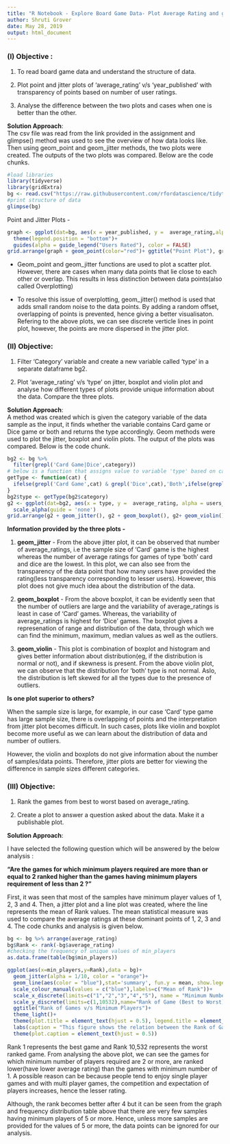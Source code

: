```yaml
---
title: "R Notebook - Explore Board Game Data- Plot Average Rating and game Publishing Year using jitter plot, box plot and violin plot"
author: Shruti Grover
date: May 28, 2019
output: html_document
---
```


### (I) Objective :<br />

1. To read board game data and understand the structure of data.

2. Plot point and jitter plots of 'average_rating' v/s 'year_published' with transparency of points based on number of user ratings. 

3. Analyse the difference between the two plots and cases when one is better than the other.

**Solution Approach**:</br>
The csv file was read from the link provided in the assignment and glimpse() method was used to see the overview of how data looks like. Then using geom_point and geom_jitter methods, the two plots were created. The outputs of the two plots was compared. Below are the code chunks.

```r
#load libraries
library(tidyverse)
library(gridExtra)
bg <- read.csv("https://raw.githubusercontent.com/rfordatascience/tidytuesday/master/data/2019/2019-03-12/board_games.csv")
#print structure of data
glimpse(bg)
```


Point and Jitter Plots -
```r
graph <- ggplot(dat=bg, aes(x = year_published, y =  average_rating,alpha = users_rated))+
  theme(legend.position = "bottom")+
  guides(alpha = guide_legend("Users Rated"), color = FALSE)
grid.arrange(graph + geom_point(color="red")+ ggtitle("Point Plot"), graph + geom_jitter()+ggtitle("Jitter Plot"), ncol = 2)
```

* Geom_point and geom_jitter functions are used to plot a scatter plot. However, there are cases when many data points that lie close to each other or overlap. This results in less distinction between data points(also called Overplotting)

* To resolve this issue of overplotting, geom_jitter() method is used that adds small random noise to the data points. By adding a random offset, overlapping of points is prevented, hence giving a better visualisaton. Refering to the above plots, we can see discrete verticle lines in point plot, however, the points are more dispersed in the jitter plot.


### (II) Objective:<br />

1. Filter 'Category' variable and create a new variable called 'type' in a separate dataframe bg2.

2. Plot 'average_rating' v/s 'type' on jitter, boxplot and violin plot and analyse how different types of plots provide unique information about the data. Compare the three plots.

**Solution Approach**:</br>
A method was created which is given the category variable of the data sample as the input, it finds whether the variable contains Card game or Dice game or both and returns the type accordingly. Geom methods were used to plot the jitter, boxplot and violin plots. The output of the plots was compared. Below is the code chunk.
```r
bg2 <- bg %>%
  filter(grepl('Card Game|Dice',category))
# below is a function that assigns value to variable 'type' based on category value
getType <- function(cat) {
  ifelse(grepl('Card Game',cat) & grepl('Dice',cat),'Both',ifelse(grepl('Card Game',cat),'Card','Dice'))
}
bg2$type <- getType(bg2$category)
g2 <- ggplot(dat=bg2, aes(x = type, y =  average_rating, alpha = users_rated, color = type))+
  scale_alpha(guide = 'none')
grid.arrange(g2 + geom_jitter(), g2 + geom_boxplot(), g2+ geom_violin())
```

**Information provided by the three plots - **

1. **geom_jitter** - From the above jitter plot, it can be observed that number of average_ratings, i.e the sample size of 'Card' game is the highest whereas the number of average ratings for games of type 'both' card and dice are the lowest. In this plot, we can also see from the transparency of the data point that how many users have provided the rating(less transparency corresponding to lesser users). However, this plot does not give much idea about the distribution of the data. 

2. **geom_boxplot** - From the above boxplot, it can be evidently seen that the number of outliers are large and the variability of average_ratings is least in case of 'Card' games. Whereas, the variability of average_ratings is highest for 'Dice' games. The boxplot gives a represenation of range and distribution of the data, through which we can find the minimum, maximum, median values as well as the outliers.

3. **geom_violin** - This plot is combination of boxplot and histogram and gives better information about distribution(eg, if the distribution is normal or not), and if skewness is present. From the above violin plot, we can observe that the distribution for 'both' type is not normal. Aslo, the distribution is left skewed for all the types due to the presence of outliers.

**Is one plot superior to others?**

When the sample size is large, for example, in our case 'Card' type game has large sample size, there is overlapping of points and the interpretation from jitter plot becomes difficult. In such cases, plots like violin and boxplot become more useful as we can learn about the distribution of data and number of outliers.

However, the violin and boxplots do not give information about the number of samples/data points. Therefore, jitter plots are better for viewing the difference in sample sizes different categories.


### (III) Objective:<br />

1. Rank the games from best to worst based on average_rating.

2. Create a plot to answer a question asked about the data. Make it a publishable plot.

**Solution Approach**:</br>

I have selected the following question which will be answered by the below analysis : 

**"Are the games for which minimum players required are more than or equal to 2 ranked higher than the games having minimum players requirement of less than 2 ?"**

First, it was seen that most of the samples have minimum player values of 1, 2, 3 and 4. Then, a jitter plot and a line plot was created, where the line represents the mean of Rank values. The mean statistical measure was used to compare the average ratings at these dominant points of 1, 2, 3 and 4. The code chunks and analysis is given below. 
```r
bg <- bg %>% arrange(average_rating)
bg$Rank <- rank(-bg$average_rating)
#checking the frequency of unique values of min_players
as.data.frame(table(bg$min_players))
```


```r
ggplot(aes(x=min_players,y=Rank),data = bg)+
  geom_jitter(alpha = 1/10, color = "orange")+
  geom_line(aes(color = "blue"),stat='summary', fun.y = mean, show.legend = TRUE)+
  scale_colour_manual(values = c("blue"),labels=c("Mean of Rank"))+
  scale_x_discrete(limits=c("1","2","3","4","5"), name = "Minimum Number of Players")+
  scale_y_discrete(limits=c(1,10532),name="Rank of Game (Best to Worst)")+
  ggtitle("Rank of Games v/s Minimum Players")+
  theme_light()+
  theme(plot.title = element_text(hjust = 0.5), legend.title = element_blank(),legend.position = c(0.9, 0.08), legend.direction = "horizontal")+
  labs(caption = "This figure shows the relation between the Rank of Games and the minimum number of players required \n to play the game. It can be seen that the Rank decreases after minimum player value of 2.")+
  theme(plot.caption = element_text(hjust = 0.5))
```

Rank 1 represents the best game and Rank 10,532 represents the worst ranked game.
From analysing the above plot, we can see the games for which minimum number of players required are 2 or more, are ranked lower(have lower average rating) than the games with minimum number of 1. A possible reason can be because people tend to enjoy single player games and with multi player games, the competition and expectation of players increases, hence the lesser rating.

Although, the rank becomes better after 4 but it can be seen from the graph and frequency distribution table above that there are very few samples having minimum players of 5 or more. Hence, unless more samples are provided for the values of 5 or more, the data points can be ignored for our analysis.